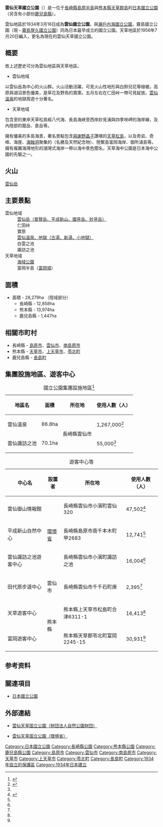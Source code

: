 {{Infobox protected area
| name            = 雲仙天草國立公園
| alt_name        = Unzen-Amakusa National Park<br>{{lang|ja|雲仙天草国立公園}}
| iucn_category   = II
| photo           = Fugendake 02 Pyroplastic flow area.JPG
| photo_width     = 
| photo_caption   = 雲仙普賢岳
| map             = Japan
| map_width       = 250
| location        = {{JPN}}[[長崎縣|長崎縣]]、[[熊本縣|熊本縣]]、[[鹿兒島縣|鹿兒島縣]]<ref name="kuikizu">{{Cite web |url=http://www.env.go.jp/park/unzen/intro/files/area_1.pdf |title=雲仙天草国立公園の区域図|format=PDF |publisher=[[環境省|環境省]] |accessdate=2012-10-08}}</ref>
| nearest_city    = 
| lat_d           = 32.750000
| long_d          = 130.266667
| area            = {{convert|28279|ha|km2|sigfig=3}}
| established     = 1934年3月16日
| visitation_num  = 6,230,000人次
| visitation_year = 2018年
| visitation_ref  = <ref>{{Cite web |url=http://www.env.go.jp/park/doc/data/natural/data/naturalpark_4.pdf |title=国立公園の利用者数（公園、年次別）|work=関連法令・各種資料 > 自然保護各種データ |publisher=環境省 |date= }}</ref>
| governing_body  = [[環境省|環境省]]
| url             = http://www.env.go.jp/park/unzen/index.html
}}
'''雲仙天草國立公園'''（{{jpn|j=雲仙天草国立公園|hg=うんぜんあまくさこくりつこうえん|rm=Unzen Amakusa Kokuritsu Kōen}}）是一位于[[長崎縣|長崎縣]][[島原半島|島原半島]]與[[熊本縣|熊本縣]][[天草群島|天草群島]]的[[日本國立公園|日本國立公園]]（另含有小部份[[鹿兒島縣|鹿兒島縣]]）。

雲仙地區於1934年3月16日成為'''雲仙國立公園'''，與[[瀨戶内海國立公園|瀨戶内海國立公園]]，霧島國立公園（現・[[霧島屋久國立公園|霧島屋久國立公園]]）同為日本最早成立的國立公園。天草地區於1956年7月20日編入，更名為現在的雲仙天草國立公園。
==概要==
依上述歷史可分為雲仙地區與天草地區。

*雲仙地域
以雲仙岳為中心的火山群。火山活動活躍，可見火山性地形與白鈴兒花等植被。高原與湖沼景色優美，是草花及野鳥的寶庫。五月左右在仁田峠一帶可見{{link-ja|九州杜鵑|ミヤマキリシマ}}綻放。[[雲仙溫泉|雲仙溫泉]]的地獄周遊十分著名。

*天草地域
包含{{link-ja|上島 (天草群島)|上島 (天草諸島)|天草上島}}至{{link-ja|下島 (天草群島)|下島 (天草諸島)|天草下島}}的東岸天草松島經八代海、長島海峽至西岸妙見浦與四季咲岬的海岸線，及內陸部的龍岳、倉岳等。

擁有優美的多島海景，著名景點包含[[與謝野晶子|與謝野晶子]]讚嘆的[[天草松島|天草松島]]，以及奇岩、奇峰、海崖、[[海蝕洞|海蝕洞]]聚集的{{link-ja|妙見浦|妙見浦}}（名勝及天然紀念物）、陸繋島富岡海岸、御所浦島等。擁有複雜海灣地形的溺灣式海岸一帶以海中景色聞名，天草海中公園是日本海中公園的先驅之一。

== 火山 ==
[[雲仙岳|雲仙岳]]

== 主要景點 ==
{{Vertical_images_list
|width= 200px
|boxwidth= 200px
| 1=140322 Mt Unzen Mt Myokendake Nagasaki pref Japan02s.jpg
| 2=妙見岳與{{link-ja|雲仙空中纜車|雲仙ロープウェイ}}
| 3=140322 Unzen Onsen Jigoku Unzen Nagasaki pref Japan20s3.jpg
| 4=地獄
}}
;雲仙地域
:[[雲仙岳|雲仙岳（普賢岳、平成新山、國見岳、妙見岳）]]
:仁田峠
:寶原
:[[雲仙溫泉|雲仙溫泉、地獄（古湯、新湯、小地獄）]]
:白雲之池
:諏訪之池
;天草地域
:[[海岸公園|海域公園]]
:{{link-ja|羊角灣|羊角湾}}
:富岡半島（[[富岡城|富岡城]]）

== 面積 ==
* 面積 - 28,279ha （陸域部分）
** 長崎縣 - 12,858ha
** 熊本縣 - 13,974ha
** 鹿兒島縣 - 1,447ha

== 相關市町村 ==
* 長崎縣 - [[島原市|島原市]]、[[雲仙市|雲仙市]]、[[南島原市|南島原市]]
* 熊本縣 - [[天草市|天草市]]、[[上天草市|上天草市]]、[[苓北町|苓北町]]
* 鹿兒島縣 - [[長島町|長島町]]
== 集團設施地區、遊客中心 ==
{| class="wikitable" style="text-align:left; font-size:95%"
|+ 國立公園集團設施地區<ref>{{Cite web |url=https://www.env.go.jp/park/doc/data/national/np_7.pdf |title=国立公園集団施設地区 |year=2020 |format=PDF |publisher=環境省 |accessdate=2020-09-27}}</ref>
!地區名
!面積
!所在地
!使用人數（人）
|-
|雲仙溫泉||86.8ha||rowspan="2"|長崎縣雲仙市||1,267,000<ref name="集団施設地区等利用者数">{{Cite web |url=http://www.env.go.jp/park/doc/data/natural/data/naturalpark_7.pdf |title=国立公園集団施設地区等利用者数 |format=PDF |publisher=環境省 |accessdate=2020-09-27}}</ref>
|-
|雲仙諏訪之池||70.1ha||55,000<ref name="集団施設地区等利用者数"/>
|}
{| class="wikitable" style="text-align:left; font-size:95%"
|+ 遊客中心等
!中心名
!設置者
!所在地
!使用人數（人）
|-
|雲仙御山情報館||rowspan="3"|[[環境省|環境省]]||長崎縣雲仙市小濱町雲仙320||47,502<ref name="ビジターセンター等利用者数">{{Cite web |url=http://www.env.go.jp/park/doc/data/natural/data/naturalpark_8.pdf |title=国立公園内ビジターセンター等利用者数 |format=PDF |publisher=環境省 |accessdate=2020-09-27}}</ref>
|-
|平成新山自然中心||長崎縣島原市南千本木町甲2683||12,741<ref name="ビジターセンター等利用者数"/>
|-
|雲仙諏訪之池遊客中心||長崎縣雲仙市小濱町諏訪之池||16,004<ref name="ビジターセンター等利用者数"/>
|-
|田代原步道中心||雲仙市||長崎縣雲仙市千千石町庚||2,395<ref name="ビジターセンター等利用者数"/>
|-
|天草遊客中心||rowspan="2"|熊本縣||熊本縣上天草市松島町合津6311-1||16,413<ref name="ビジターセンター等利用者数"/>
|-
|富岡遊客中心||熊本縣天草郡苓北町富岡2245-15||30,931<ref name="ビジターセンター等利用者数"/>
|}

==参考资料==
{{Reflist}}

== 關連項目 ==
* [[日本國立公園|日本國立公園]]

==外部連結==
{{Commonscat|Unzen-Amakusa National Park}}
* {{ja icon}}[http://www.bes.or.jp/unzen/ 雲仙天草国立公園（財団法人自然公園財団）]
* {{ja icon}}[https://www.env.go.jp/park/unzen/ 雲仙天草国立公園（環境省）]

{{日本國立公園}}

{{DEFAULTSORT:Unzen Amakusa}}
[[Category:日本國立公園|Category:日本國立公園]]
[[Category:長崎縣公園|Category:長崎縣公園]]
[[Category:熊本縣公園|Category:熊本縣公園]]
[[Category:鹿兒島縣公園|Category:鹿兒島縣公園]]
[[Category:島原市|Category:島原市]]
[[Category:雲仙市|Category:雲仙市]]
[[Category:南島原市|Category:南島原市]]
[[Category:天草市|Category:天草市]]
[[Category:上天草市|Category:上天草市]]
[[Category:苓北町|Category:苓北町]]
[[Category:長島町|Category:長島町]]
[[Category:1934年設立的保護區|Category:1934年設立的保護區]]
[[Category:1934年日本建立|Category:1934年日本建立]]